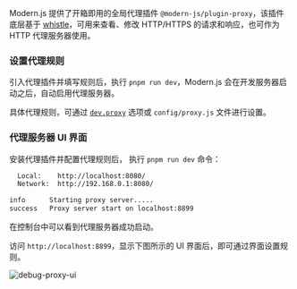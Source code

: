 Modern.js 提供了开箱即用的全局代理插件 `@modern-js/plugin-proxy`，该插件底层基于 [whistle](https://github.com/avwo/whistle)，可用来查看、修改 HTTP/HTTPS 的请求和响应，也可作为 HTTP 代理服务器使用。

### 设置代理规则

引入代理插件并填写规则后，执行 `pnpm run dev`，Modern.js 会在开发服务器启动之后，自动启用代理服务器。

具体代理规则，可通过 [`dev.proxy`](/configure/app/dev/proxy) 选项或 `config/proxy.js` 文件进行设置。

### 代理服务器 UI 界面

安装代理插件并配置代理规则后， 执行 `pnpm run dev` 命令：

```bash
  Local:    http://localhost:8080/
  Network:  http://192.168.0.1:8080/

info      Starting proxy server.....
success   Proxy server start on localhost:8899
```

在控制台中可以看到代理服务器成功启动。

访问 `http://localhost:8899`，显示下图所示的 UI 界面后，即可通过界面设置规则。

![debug-proxy-ui](https://lf3-static.bytednsdoc.com/obj/eden-cn/aphqeh7uhohpquloj/modern-js/debug/debug-proxy-ui.png)
